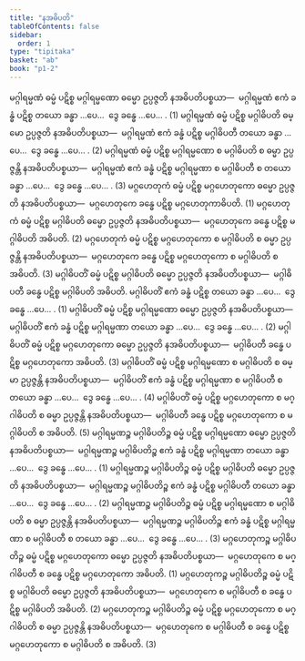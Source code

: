 ```yaml
---
title: "နအဓိပတိ"
tableOfContents: false
sidebar:
  order: 1
type: "tipitaka"
basket: "ab"
book: "p1-2"
---
```



<DynamicBreadcrumb />

<Division number="9" book="p1-2" e="ch" v="37" p="387">

<Paragraph number="2451" book="p1-2">
မဂ္ဂါရမ္မဏံ ဓမ္မံ ပဋိစ္စ မဂ္ဂါရမ္မဏော ဓမ္မော ဥပ္ပဇ္ဇတိ နအဓိပတိပစ္စယာ—  မဂ္ဂါရမ္မဏံ ဧကံ ခန္ဓံ ပဋိစ္စ တယော ခန္ဓာ …ပေ…  ဒွေ ခန္ဓေ …ပေ… . (1)
</Paragraph>

<Paragraph number="2452" book="p1-2">
မဂ္ဂါရမ္မဏံ ဓမ္မံ ပဋိစ္စ မဂ္ဂါဓိပတိ ဓမ္မော ဥပ္ပဇ္ဇတိ နအဓိပတိပစ္စယာ—  မဂ္ဂါရမ္မဏံ ဧကံ ခန္ဓံ ပဋိစ္စ မဂ္ဂါဓိပတီ တယော ခန္ဓာ …ပေ…  ဒွေ ခန္ဓေ …ပေ… . (2)
</Paragraph>

<Paragraph number="2453" book="p1-2">
မဂ္ဂါရမ္မဏံ ဓမ္မံ ပဋိစ္စ မဂ္ဂါရမ္မဏော စ မဂ္ဂါဓိပတိ စ ဓမ္မာ ဥပ္ပဇ္ဇန္တိ နအဓိပတိပစ္စယာ—  မဂ္ဂါရမ္မဏံ ဧကံ ခန္ဓံ ပဋိစ္စ မဂ္ဂါရမ္မဏာ စ မဂ္ဂါဓိပတီ စ တယော ခန္ဓာ …ပေ…  ဒွေ ခန္ဓေ …ပေ… . (3)
</Paragraph>

</Division>
<Division number="10" book="p1-2" e="ch" v="37" p="387">

<Paragraph number="2454" book="p1-2">
မဂ္ဂဟေတုကံ ဓမ္မံ ပဋိစ္စ မဂ္ဂဟေတုကော ဓမ္မော ဥပ္ပဇ္ဇတိ နအဓိပတိပစ္စယာ—  မဂ္ဂဟေတုကေ ခန္ဓေ ပဋိစ္စ မဂ္ဂဟေတုကာဓိပတိ. (1)
</Paragraph>

<Paragraph number="2455" book="p1-2">
မဂ္ဂဟေတုကံ ဓမ္မံ ပဋိစ္စ မဂ္ဂါဓိပတိ ဓမ္မော ဥပ္ပဇ္ဇတိ နအဓိပတိပစ္စယာ—  မဂ္ဂဟေတုကေ ခန္ဓေ ပဋိစ္စ မဂ္ဂါဓိပတိ အဓိပတိ. (2)
</Paragraph>

<Paragraph number="2456" book="p1-2">
မဂ္ဂဟေတုကံ ဓမ္မံ ပဋိစ္စ မဂ္ဂဟေတုကော စ မဂ္ဂါဓိပတိ စ ဓမ္မာ ဥပ္ပဇ္ဇန္တိ နအဓိပတိပစ္စယာ—  မဂ္ဂဟေတုကေ ခန္ဓေ ပဋိစ္စ မဂ္ဂဟေတုကော စ မဂ္ဂါဓိပတိ စ အဓိပတိ. (3)
</Paragraph>

</Division>
<Division number="11" book="p1-2" e="ch" v="37" p="388">

<Paragraph number="2457" book="p1-2">
မဂ္ဂါဓိပတိံ ဓမ္မံ ပဋိစ္စ မဂ္ဂါဓိပတိ ဓမ္မော ဥပ္ပဇ္ဇတိ နအဓိပတိပစ္စယာ—  မဂ္ဂါဓိပတီ ခန္ဓေ ပဋိစ္စ မဂ္ဂါဓိပတိ အဓိပတိ. မဂ္ဂါဓိပတိံ ဧကံ ခန္ဓံ ပဋိစ္စ တယော ခန္ဓာ …ပေ…  ဒွေ ခန္ဓေ …ပေ… . (1)
</Paragraph>

<Paragraph number="2458" book="p1-2">
မဂ္ဂါဓိပတိံ ဓမ္မံ ပဋိစ္စ မဂ္ဂါရမ္မဏော ဓမ္မော ဥပ္ပဇ္ဇတိ နအဓိပတိပစ္စယာ—  မဂ္ဂါဓိပတိံ ဧကံ ခန္ဓံ ပဋိစ္စ မဂ္ဂါရမ္မဏာ တယော ခန္ဓာ …ပေ…  ဒွေ ခန္ဓေ …ပေ… . (2)
</Paragraph>

<Paragraph number="2459" book="p1-2">
မဂ္ဂါဓိပတိံ ဓမ္မံ ပဋိစ္စ မဂ္ဂဟေတုကော ဓမ္မော ဥပ္ပဇ္ဇတိ နအဓိပတိပစ္စယာ—  မဂ္ဂါဓိပတီ ခန္ဓေ ပဋိစ္စ မဂ္ဂဟေတုကော အဓိပတိ. (3)
</Paragraph>

<Paragraph number="2460" book="p1-2">
မဂ္ဂါဓိပတိံ ဓမ္မံ ပဋိစ္စ မဂ္ဂါရမ္မဏော စ မဂ္ဂါဓိပတိ စ ဓမ္မာ ဥပ္ပဇ္ဇန္တိ နအဓိပတိပစ္စယာ—  မဂ္ဂါဓိပတိံ ဧကံ ခန္ဓံ ပဋိစ္စ မဂ္ဂါရမ္မဏာ စ မဂ္ဂါဓိပတီ စ တယော ခန္ဓာ …ပေ…  ဒွေ ခန္ဓေ …ပေ… . (4)
</Paragraph>

<Paragraph number="2461" book="p1-2">
မဂ္ဂါဓိပတိံ ဓမ္မံ ပဋိစ္စ မဂ္ဂဟေတုကော စ မဂ္ဂါဓိပတိ စ ဓမ္မာ ဥပ္ပဇ္ဇန္တိ နအဓိပတိပစ္စယာ—  မဂ္ဂါဓိပတီ ခန္ဓေ ပဋိစ္စ မဂ္ဂဟေတုကော စ မဂ္ဂါဓိပတိ စ အဓိပတိ. (5)
</Paragraph>

</Division>
<Division number="12" book="p1-2" e="ch" v="37" p="388">

<Paragraph number="2462" book="p1-2">
မဂ္ဂါရမ္မဏဉ္စ မဂ္ဂါဓိပတိဉ္စ ဓမ္မံ ပဋိစ္စ မဂ္ဂါရမ္မဏော ဓမ္မော ဥပ္ပဇ္ဇတိ နအဓိပတိပစ္စယာ—  မဂ္ဂါရမ္မဏဉ္စ မဂ္ဂါဓိပတိဉ္စ ဧကံ ခန္ဓံ ပဋိစ္စ မဂ္ဂါရမ္မဏာ တယော ခန္ဓာ …ပေ…  ဒွေ ခန္ဓေ …ပေ… . (1)
</Paragraph>

<Paragraph number="2463" book="p1-2">
မဂ္ဂါရမ္မဏဉ္စ မဂ္ဂါဓိပတိဉ္စ ဓမ္မံ ပဋိစ္စ မဂ္ဂါဓိပတိ ဓမ္မော ဥပ္ပဇ္ဇတိ နအဓိပတိပစ္စယာ—  မဂ္ဂါရမ္မဏဉ္စ မဂ္ဂါဓိပတိဉ္စ ဧကံ ခန္ဓံ ပဋိစ္စ မဂ္ဂါဓိပတီ တယော ခန္ဓာ …ပေ…  ဒွေ ခန္ဓေ …ပေ… . (2)
</Paragraph>

<Paragraph number="2464" book="p1-2">
မဂ္ဂါရမ္မဏဉ္စ မဂ္ဂါဓိပတိဉ္စ ဓမ္မံ ပဋိစ္စ မဂ္ဂါရမ္မဏော စ မဂ္ဂါဓိပတိ စ ဓမ္မာ ဥပ္ပဇ္ဇန္တိ နအဓိပတိပစ္စယာ—  မဂ္ဂါရမ္မဏဉ္စ မဂ္ဂါဓိပတိဉ္စ ဧကံ ခန္ဓံ ပဋိစ္စ မဂ္ဂါရမ္မဏာ စ မဂ္ဂါဓိပတီ စ တယော ခန္ဓာ …ပေ…  ဒွေ ခန္ဓေ …ပေ… . (3)
</Paragraph>

</Division>
<Division number="13" book="p1-2" e="ch" v="37" p="388">

<Paragraph number="2465" book="p1-2">
မဂ္ဂဟေတုကဉ္စ မဂ္ဂါဓိပတိဉ္စ ဓမ္မံ ပဋိစ္စ မဂ္ဂဟေတုကော ဓမ္မော ဥပ္ပဇ္ဇတိ နအဓိပတိပစ္စယာ—  မဂ္ဂဟေတုကေ စ မဂ္ဂါဓိပတီ စ ခန္ဓေ ပဋိစ္စ မဂ္ဂဟေတုကော အဓိပတိ. (1)
</Paragraph>

<Paragraph number="2466" book="p1-2">
မဂ္ဂဟေတုကဉ္စ မဂ္ဂါဓိပတိဉ္စ ဓမ္မံ ပဋိစ္စ မဂ္ဂါဓိပတိ ဓမ္မော ဥပ္ပဇ္ဇတိ နအဓိပတိပစ္စယာ—  မဂ္ဂဟေတုကေ စ မဂ္ဂါဓိပတီ စ ခန္ဓေ ပဋိစ္စ မဂ္ဂါဓိပတိ အဓိပတိ. (2)
</Paragraph>

<Paragraph number="2467" book="p1-2">
မဂ္ဂဟေတုကဉ္စ မဂ္ဂါဓိပတိဉ္စ ဓမ္မံ ပဋိစ္စ မဂ္ဂဟေတုကော စ မဂ္ဂါဓိပတိ စ ဓမ္မာ ဥပ္ပဇ္ဇန္တိ နအဓိပတိပစ္စယာ—  မဂ္ဂဟေတုကေ စ မဂ္ဂါဓိပတီ စ ခန္ဓေ ပဋိစ္စ မဂ္ဂဟေတုကော စ မဂ္ဂါဓိပတိ စ အဓိပတိ. (3)
</Paragraph>
</Division>